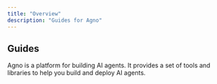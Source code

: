 ```yaml
---
title: "Overview"
description: "Guides for Agno"
---
```


## Guides

Agno is a platform for building AI agents. It provides a set of tools and libraries to help you build and deploy AI agents.
